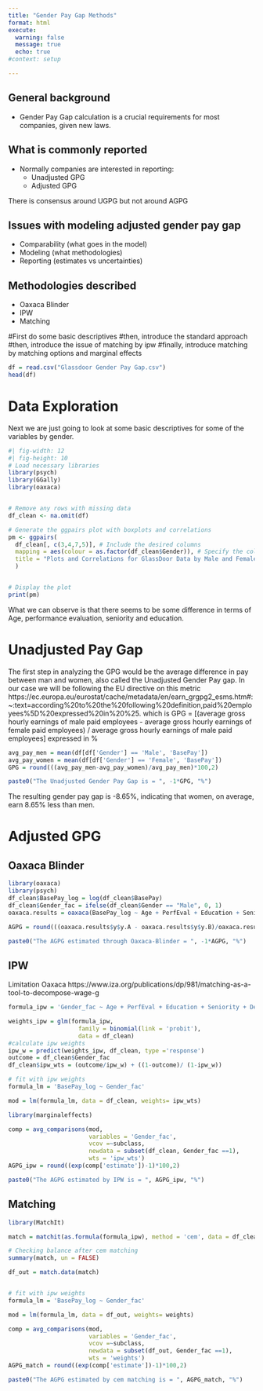 ```yaml
---
title: "Gender Pay Gap Methods"
format: html
execute: 
  warning: false
  message: true
  echo: true
#context: setup

---
```


## General background
- Gender Pay Gap calculation is a crucial requirements for most companies, given new laws.

## What is commonly reported
- Normally companies are interested in reporting:
    - Unadjusted GPG
    - Adjusted GPG

There is consensus around UGPG but not around AGPG

## Issues with modeling adjusted gender pay gap
- Comparability (what goes in the model)
- Modeling (what methodologies)
- Reporting (estimates vs uncertainties)

## Methodologies described
- Oaxaca Blinder
- IPW
- Matching


#First do some basic descriptives
#then, introduce the standard approach
#then, introduce the issue of matching by ipw
#finally, introduce matching by matching options and marginal effects

```r
df = read.csv("Glassdoor Gender Pay Gap.csv")
head(df)
```

# Data Exploration
Next we are just going to look at some basic descriptives for some of the variables by gender. 

```r
#| fig-width: 12
#| fig-height: 10
# Load necessary libraries
library(psych)
library(GGally)
library(oaxaca)


# Remove any rows with missing data
df_clean <- na.omit(df)

# Generate the ggpairs plot with boxplots and correlations
pm <- ggpairs(
  df_clean[, c(3,4,7,5)], # Include the desired columns
  mapping = aes(colour = as.factor(df_clean$Gender)), # Specify the color mapping here
  title = "Plots and Correlations for GlassDoor Data by Male and Female" # Optional: Add title
  )


# Display the plot
print(pm)

```

What we can observe is that there seems to be some difference in terms of Age, performance evaluation, seniority and education.

# Unadjusted Pay Gap

The first step in analyzing the GPG would be the average difference in pay between man and women, also called the Unadjusted Gender Pay gap.
In our case we will be following the EU directive on this metric https://ec.europa.eu/eurostat/cache/metadata/en/earn_grgpg2_esms.htm#:~:text=according%20to%20the%20following%20definition,paid%20employees%5D%20expressed%20in%20%25.
which is GPG = [(average gross hourly earnings of male paid employees - average gross hourly earnings of female paid employees) / average gross hourly earnings of male paid employees] expressed in %

```r
avg_pay_men = mean(df[df['Gender'] == 'Male', 'BasePay'])
avg_pay_women = mean(df[df['Gender'] == 'Female', 'BasePay'])
GPG = round(((avg_pay_men-avg_pay_women)/avg_pay_men)*100,2)

paste0("The Unadjusted Gender Pay Gap is = ", -1*GPG, "%")

```

The resulting gender pay gap is -8.65%, indicating that women, on average, earn 8.65% less than men. 

# Adjusted GPG
## Oaxaca Blinder
```r
library(oaxaca)
library(psych)
df_clean$BasePay_log = log(df_clean$BasePay)
df_clean$Gender_fac = ifelse(df_clean$Gender == "Male", 0, 1)
oaxaca.results = oaxaca(BasePay_log ~ Age + PerfEval + Education + Seniority + Dept + JobTitle | Gender_fac, data = df_clean)

AGPG = round(((oaxaca.results$y$y.A - oaxaca.results$y$y.B)/oaxaca.results$y$y.A)*100,2)

paste0("The AGPG estimated through Oaxaca-Blinder = ", -1*AGPG, "%")
```

## IPW
Limitation Oaxaca https://www.iza.org/publications/dp/981/matching-as-a-tool-to-decompose-wage-g
```r
formula_ipw = 'Gender_fac ~ Age + PerfEval + Education + Seniority + Dept + JobTitle'

weights_ipw = glm(formula_ipw,
                    family = binomial(link = 'probit'),
                    data = df_clean)    
#calculate ipw weights
ipw_w = predict(weights_ipw, df_clean, type ='response')
outcome = df_clean$Gender_fac
df_clean$ipw_wts = (outcome/ipw_w) + ((1-outcome)/ (1-ipw_w)) 

# fit with ipw weights
formula_lm = 'BasePay_log ~ Gender_fac'

mod = lm(formula_lm, data = df_clean, weights= ipw_wts)

library(marginaleffects)

comp = avg_comparisons(mod, 
                       variables = 'Gender_fac', 
                       vcov =~subclass, 
                       newdata = subset(df_clean, Gender_fac ==1), 
                       wts = 'ipw_wts')
AGPG_ipw = round((exp(comp['estimate'])-1)*100,2)

paste0("The AGPG estimated by IPW is = ", AGPG_ipw, "%")
```

## Matching 

```r
library(MatchIt)

match = matchit(as.formula(formula_ipw), method = 'cem', data = df_clean)

# Checking balance after cem matching
summary(match, un = FALSE)
```

```r
df_out = match.data(match)


# fit with ipw weights
formula_lm = 'BasePay_log ~ Gender_fac'

mod = lm(formula_lm, data = df_out, weights= weights)

comp = avg_comparisons(mod, 
                       variables = 'Gender_fac', 
                       vcov =~subclass, 
                       newdata = subset(df_out, Gender_fac ==1), 
                       wts = 'weights')
AGPG_match = round((exp(comp['estimate'])-1)*100,2)

paste0("The AGPG estimated by cem matching is = ", AGPG_match, "%")
```